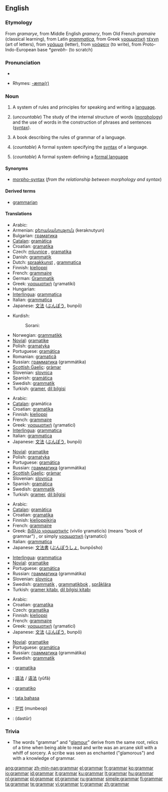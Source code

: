 ==English==

===Etymology===
From ''gramarye'', from Middle English ''gramery'', from Old French ''gramaire'' (classical learning), from Latin ''[[grammatica]]'', from Greek [[γραμματική]] [[τέχνη]] (art of letters), from [[γράμμα]] (letter), from [[γράφειν]] (to write), from Proto-Indo-European base ''*gerebh-'' (to scratch)

===Pronunciation===
*{{audio|en-us-grammar.ogg|Audio (US)}}

*Rhymes: [[Rhymes:English:-æmə(r)|-æmə(r)]]

===Noun===
{{wikipedia}}
{{en-noun|s|-}}

# {{countable}} A system of rules and principles for speaking and writing a [[language]].
# {{linguistics}} (''uncountable'') The study of the internal structure of words ([[morphology]]) and the use of words in the construction of phrases and sentences ([[syntax]]).
# {{countable}} A book describing the rules of grammar of a language.
# {{comptheory}} (''countable'') A formal system specifying the [[syntax]] of a language.
# {{comptheory}} (''countable'') A formal system defining a [[formal language]]

====Synonyms====
*{{i-c|in linguistics}} [[morpho-syntax]] (''from the relationship between morphology and syntax'')

====Derived terms====
*[[grammarian]]

====Translations====
{{trans-top|rules for speaking and writing a language}}
*Arabic: {{ARchar|[[قواعد|قَوَاعِد]]}} {{unicode|(qawáːʕed)}} {{p}}
*Armenian: [[քերականություն]] (keraknutyun)
*Bulgarian: [[граматика]] {{f}}
*[[Catalan]]: [[gramàtica]] {{f}}
*Croatian: [[gramatika]] {{f}}
*Czech: [[mluvnice]] {{f}}, [[gramatika#Czech|gramatika]] {{f}}
*Danish: [[grammatik]]
*Dutch: [[spraakkunst]] {{f}}, [[grammatica]] {{f}}
*Finnish: [[kielioppi]]
*French: [[grammaire]] {{f}}
*German: [[Grammatik]] {{f}}
*Greek: [[γραμματική]] (ɣramatikí) {{f}}
*Hungarian: {{t|hu|nyelvtan}}
*[[Interlingua]]: [[grammatica]]
*Italian: [[grammatica]] {{f}}
*Japanese: [[文法]] ([[ぶんぽう]], bunpō)
{{trans-mid}}
*Kurdish: 
*:Sorani: {{t|ku|ڕێزمان|tr=RaezmAn|sc=KUchar}}
*Norwegian: [[grammatikk]]
*[[Novial]]: [[gramatike]]
*Polish: [[gramatyka]] {{f}}
*Portuguese: [[gramática]] {{f}}
*Romanian: [[gramatică]] {{f}}
*Russian: [[грамматика]] (grammátika) {{f}}
*[[Scottish Gaelic]]: [[gràmar]] {{m}}
*Slovenian: [[slovnica]]
*Spanish: [[gramática]] {{f}}
*Swedish: [[grammatik]] {{c}}
*Turkish: [[gramer]], [[dil bilgisi]]
{{trans-bottom}}

{{trans-top|study of internal structure and use of words}}
*Arabic: {{ARchar|[[علم]] [[قواعد|قَوَاعِد]]}} {{unicode|(ʕílmu qawáːʕed)}} {{m}}
*[[Catalan]]: gramàtica
*Croatian: [[gramatika]] {{f}}
*Finnish: [[kielioppi]]
*French: [[grammaire]] {{f}}
*Greek: [[γραμματική]] (ɣramaticí) {{f}}
*[[Interlingua]]: [[grammatica]]
*Italian: [[grammatica]] {{f}}
*Japanese: [[文法]] ([[ぶんぽう]], bunpō)
{{trans-mid}}
*[[Novial]]: [[gramatike]]
*Polish: [[gramatyka]] {{f}}
*Portuguese: [[gramática]] {{f}}
*Russian: [[грамматика]] (grammátika) {{f}}
*[[Scottish Gaelic]]: [[gràmar]] {{m}}
*Slovenian: [[slovnica]]
*Spanish: [[gramática]] {{f}}
*Swedish: [[grammatik]] {{c}}
*Turkish: [[gramer]], [[dil bilgisi]]
{{trans-bottom}}

{{trans-top|book describing grammar}}
*Arabic: {{ARchar|[[قواعد|قَوَاعِد]]}} {{unicode|(qawáːʕed)}} {{p}}
*[[Catalan]]: [[gramàtica]]
*Croatian: [[gramatika]] {{f}}
*Finnish: [[kielioppikirja]]
*French: [[grammaire]] {{f}}
*Greek: [[βιβλίο γραμματικής]] (vivlío ɣramaticís) (means "book of grammar") {{n}}, or simply [[γραμματική]] (ɣramaticí) {{f}}
*Italian: [[grammatica]] {{f}}
*Japanese: [[文法書]] ([[ぶんぽうしょ]], bunpōsho)
{{trans-mid}}
*[[Interlingua]]: [[grammatica]]
*[[Novial]]: [[gramatike]]
*Portuguese: [[gramática]] {{f}}
*Russian: [[грамматика]] (grammátika) {{f}}
*Slovenian: [[slovnica]]
*Swedish: [[grammatik]] {{c}}, [[grammatikbok]] {{c}}, [[språklära]] {{c}}
*Turkish: [[gramer kitabı]], [[dil bilgisi kitabı]]
{{trans-bottom}}

{{trans-top|in computing: formal system specifying the syntax of a language}}
*Arabic: {{ARchar|[[قواعد|قَوَاعِد]]}} {{unicode|(qawáːʕed)}} {{p}}
*Croatian: [[gramatika]] {{f}}
*Czech: [[gramatika#Czech|gramatika]] {{f}}
*Finnish: [[kielioppi]]
*French: [[grammaire]] {{f}}
*Greek: [[γραμματική]] (ɣramaticí) {{f}}
*Japanese: [[文法]] ([[ぶんぽう]], bunpō)
{{trans-mid}}
*[[Novial]]: [[gramatike]]
*Portuguese: [[gramática]] {{f}}
*Russian: [[грамматика]] (grammátika) {{f}}
*Swedish: [[grammatik]] {{c}}
{{trans-bottom}}

<!--Remove this section once all of the translations below have been moved into the tables above.-->
{{checktrans-top}}
*{{ttbc|Basque}}: [[gramatika]]
*{{ttbc|Chinese}}: [[語法]] / [[语法]] (yǔfǎ)
*{{ttbc|Esperanto}}: [[gramatiko]]
*{{ttbc|Indonesian}}: [[tata bahasa]]
*{{ttbc|Korean}}: [[문법]] (munbeop)
*{{ttbc|Persian}}: {{FAchar|[[دستور]]}} (dastûr)
{{trans-bottom}}

===Trivia===
*The words "grammar" and "[[glamour]]" derive from the same root, relics of a time when being able to read and write was an arcane skill with a whiff of sorcery. A scribe was seen as enchanted ("glamorous") and with a knowledge of grammar.

[[ang:grammar]]
[[zh-min-nan:grammar]]
[[el:grammar]]
[[fr:grammar]]
[[ko:grammar]]
[[io:grammar]]
[[id:grammar]]
[[it:grammar]]
[[ku:grammar]]
[[lt:grammar]]
[[hu:grammar]]
[[nl:grammar]]
[[pl:grammar]]
[[pt:grammar]]
[[ru:grammar]]
[[simple:grammar]]
[[fi:grammar]]
[[ta:grammar]]
[[te:grammar]]
[[vi:grammar]]
[[tr:grammar]]
[[zh:grammar]]